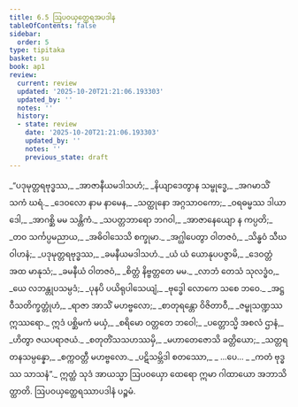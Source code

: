 ```yaml
---
title: 6.5 ဩပဝယှတ္ထေရအပဒါန
tableOfContents: false
sidebar:
  order: 5
type: tipitaka
basket: su
book: ap1
review:
  current: review
  updated: '2025-10-20T21:21:06.193303'
  updated_by: ''
  notes: ''
  history:
  - state: review
    date: '2025-10-20T21:21:06.193303'
    updated_by: ''
    notes: ''
    previous_state: draft
---
```



<DynamicBreadcrumb />


<ReviewStatus review={frontmatter.review} showDetails={true} />

<HypothesisAnnotation frontmatter={frontmatter} />

<Division number="33" book="ap1" e="ch" v="20" p="118">

<Paragraph number="1416" type="verses" book="ap1">
_“ပဒုမုတ္တရဗုဒ္ဓဿ,_  
_အာဇာနီယမဒါသဟံ;_  
_နိယျာဒေတွာန သမ္ဗုဒ္ဓေ,_  
_အဂမာသိံ သကံ ဃရံ._  

</Paragraph>

</Division>
<Division number="34" book="ap1" e="ch" v="20" p="118">

<Paragraph number="1417" type="verses" book="ap1">
_ဒေဝလော နာမ နာမေန,_  
_သတ္ထုနော အဂ္ဂသာဝကော;_  
_ဝရဓမ္မဿ ဒါယာဒေါ,_  
_အာဂစ္ဆိ မမ သန္တိကံ._  

</Paragraph>

</Division>
<Division number="35" book="ap1" e="ch" v="20" p="118">

<Paragraph number="1418" type="verses" book="ap1">
_သပတ္တဘာရော ဘဂဝါ,_  
_အာဇာနေယျော န ကပ္ပတိ;_  
_တဝ သင်္ကပ္ပမညာယ,_  
_အဓိဝါသေသိ စက္ခုမာ._  

</Paragraph>

</Division>
<Division number="36" book="ap1" e="ch" v="20" p="118">

<Paragraph number="1419" type="verses" book="ap1">
_အဂ္ဃါပေတွာ ဝါတဇဝံ,_  
_သိန္ဓဝံ သီဃဝါဟနံ;_  
_ပဒုမုတ္တရဗုဒ္ဓဿ,_  
_ခမနီယမဒါသဟံ._  

</Paragraph>

</Division>
<Division number="37" book="ap1" e="ch" v="20" p="118">

<Paragraph number="1420" type="verses" book="ap1">
_ယံ ယံ ယောနုပပဇ္ဇာမိ,_  
_ဒေဝတ္တံ အထ မာနုသံ;_  
_ခမနီယံ ဝါတဇဝံ,_  
_စိတ္တံ နိဗ္ဗတ္တတေ မမ._  

</Paragraph>

</Division>
<Division number="38" book="ap1" e="ch" v="20" p="118">

<Paragraph number="1421" type="verses" book="ap1">
_လာဘံ တေသံ သုလဒ္ဓံဝ,_  
_ယေ လဘန္တုပသမ္ပဒံ;_  
_ပုနပိ ပယိရုပါသေယျံ,_  
_ဗုဒ္ဓေါ လောကေ သစေ ဘဝေ._  

</Paragraph>

</Division>
<Division number="39" book="ap1" e="ch" v="20" p="118">

<Paragraph number="1422" type="verses" book="ap1">
_အဋ္ဌဝီသတိက္ခတ္တုံဟံ,_  
_ရာဇာ အာသိံ မဟဗ္ဗလော;_  
_စာတုရန္တော ဝိဇိတာဝီ,_  
_ဇမ္ဗုသဏ္ဍဿ ဣဿရော._  

</Paragraph>

</Division>
<Division number="40" book="ap1" e="ch" v="20" p="118">

<Paragraph number="1423" type="verses" book="ap1">
ဣဒံ ပစ္ဆိမကံ မယှံ,_  
_စရိမော ဝတ္တတေ ဘဝေါ;_  
_ပတ္တောသ္မိ အစလံ ဌာနံ,_  
_ဟိတွာ ဇယပရာဇယံ._  

</Paragraph>

</Division>
<Division number="41" book="ap1" e="ch" v="20" p="118">

<Paragraph number="1424" type="verses" book="ap1">
_စတုတိံသသဟဿမှိ,_  
_မဟာတေဇောသိ ခတ္တိယော;_  
_သတ္တရတနသမ္ပန္နော,_  
_စက္ကဝတ္တီ မဟဗ္ဗလော._  

</Paragraph>

</Division>
<Division number="42" book="ap1" e="ch" v="20" p="119">

<Paragraph number="1425" type="verses" book="ap1">
_ပဋိသမ္ဘိဒါ စတဿော,_  
_ …ပေ… _  
_ကတံ ဗုဒ္ဓဿ သာသနံ”._  

</Paragraph>

<Paragraph number="1426" book="ap1">
ဣတ္ထံ သုဒံ အာယသ္မာ ဩပဝယှော ထေရော ဣမာ ဂါထာယော အဘာသိတ္ထာတိ.

</Paragraph>
</Division>

<Paragraph number="1427" type="center" book="ap1">
ဩပဝယှတ္ထေရဿာပဒါနံ ပဉ္စမံ.
</Paragraph>